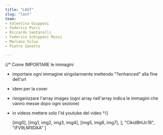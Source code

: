 ```yaml
---
title: "LAST"
slug: "last"
team:
- Valentina Giupponi
- Federico Pucci
- Riccardo Santarelli
- Federico Schipponi Rossi
- Mariana Silva
- Pietro Zanotto

---
```


{/* Come IMPORTARE le immagini

- importare ogni immagine singolarmente mettendo "?enhanced" alla fine dell'url
- idem per la cover
- riorganizzare l'array images (ogni array nell'array indica le immagini che vanno messe dopo ogni sezione)
- in videos mettere solo l'id youtube del video 
*/}



  [img0],
  [img1, img2, img3, img4],
  [img5, img6, img7],
];
  "ClkidBHJc18",
  "iFV9LM1lDAA"
]

